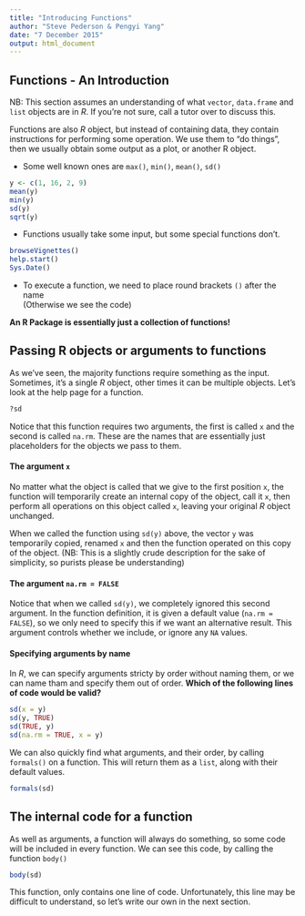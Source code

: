 ```yaml
---
title: "Introducing Functions"
author: "Steve Pederson & Pengyi Yang"
date: "7 December 2015"
output: html_document
---
```


## Functions - An Introduction

NB: This section assumes an understanding of what `vector`, `data.frame` and `list` objects are in *R*.
If you're not sure, call a tutor over to discuss this.

Functions are also *R* object, but instead of containing data, they contain instructions for performing some operation.
We use them to "do things", then we usually obtain some output as a plot, or another R object.

- Some well known ones are `max()`, `min()`, `mean()`, `sd()`

```r
y <- c(1, 16, 2, 9)
mean(y)
min(y)
sd(y)
sqrt(y)
```

- Functions usually take some input, but some special functions don't.

```r
browseVignettes()
help.start()
Sys.Date()
```

- To execute a function, we need to place round brackets `()` after the name  
(Otherwise we see the code)

**An R Package is essentially just a collection of functions!**

## Passing R objects or arguments to functions

As we've seen, the majority functions require something as the input.
Sometimes, it's a single *R* object, other times it can be multiple objects.
Let's look at the help page for a function.
```r
?sd
```

Notice that this function requires two arguments, the first is called `x` and the second is called `na.rm`.
These are the names that are essentially just placeholders for the objects we pass to them.

#### The argument `x`

No matter what the object is called that we give to the first position `x`, the function will temporarily create an internal copy of the object, call it `x`, then perform all operations on this object called `x`, leaving your original *R* object unchanged.

When we called the function using `sd(y)` above, the vector `y` was temporarily copied, renamed `x` and then the function operated on this copy of the object.
(NB: This is a slightly crude description for the sake of simplicity, so purists please be understanding)

#### The argument `na.rm = FALSE`

Notice that when we called `sd(y)`, we completely ignored this second argument.
In the function definition, it is given a default value (`na.rm = FALSE`), so we only need to specify this if we want an alternative result.
This argument controls whether we include, or ignore any `NA` values.

#### Specifying arguments by name
In *R*, we can specify arguments stricty by order without naming them, or we can name tham and specify them out of order.
**Which of the following lines of code would be valid?**
```r
sd(x = y)
sd(y, TRUE)
sd(TRUE, y)
sd(na.rm = TRUE, x = y)
```

We can also quickly find what arguments, and their order, by calling `formals()` on a function.
This will return them as a `list`, along with their default values.
```r
formals(sd)
```

## The internal code for a function

As well as arguments, a function will always do something, so some code will be included in every function.
We can see this code, by calling the function `body()`
```r
body(sd)
```

This function, only contains one line of code.
Unfortunately, this line may be difficult to understand, so let's write our own in the next section.
